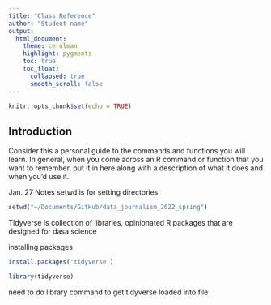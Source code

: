 ```yaml
---
title: "Class Reference"
author: "Student name"
output:
  html_document:
    theme: cerulean
    highlight: pygments
    toc: true
    toc_float:
      collapsed: true
      smooth_scroll: false
---
```


```r
knitr::opts_chunk$set(echo = TRUE)
```

## Introduction

Consider this a personal guide to the commands and functions you will learn. In general, when you come across an R command or function that you want to remember, put it in here along with a description of what it does and when you'd use it.

Jan. 27 Notes
setwd is for setting directories
```r
setwd("~/Documents/GitHub/data_journalism_2022_spring")
```

Tidyverse is collection of libraries, opinionated R packages that are designed for dasa science

installing packages 

```r
install.packages('tidyverse')
```
```r
library(tidyverse)
```
need to do library command to get tidyverse loaded into file
